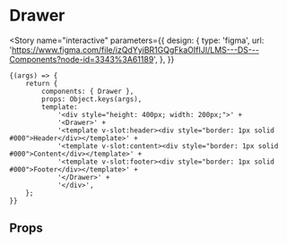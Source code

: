 
<Meta title="components/Drawer" component={Drawer} />

# Drawer

<Story
	name="interactive"
	parameters={{
		design: {
			type: 'figma',
			url: 'https://www.figma.com/file/izQdYyiBR1GQgFkaOIfIJI/LMS---DS---Components?node-id=3343%3A61189',
		},
	}}
>
	{(args) => {
		return {
			components: { Drawer },
			props: Object.keys(args),
			template:
				'<div style="height: 400px; width: 200px;">' +
				'<Drawer>' +
				'<template v-slot:header><div style="border: 1px solid #000">Header</div></template>' +
				'<template v-slot:content><div style="border: 1px solid #000">Content</div></template>' +
				'<template v-slot:footer><div style="border: 1px solid #000">Footer</div></template>' +
				'</Drawer>' +
				'</div>',
		};
	}}
</Story>

## Props

<Props of={Drawer} />
